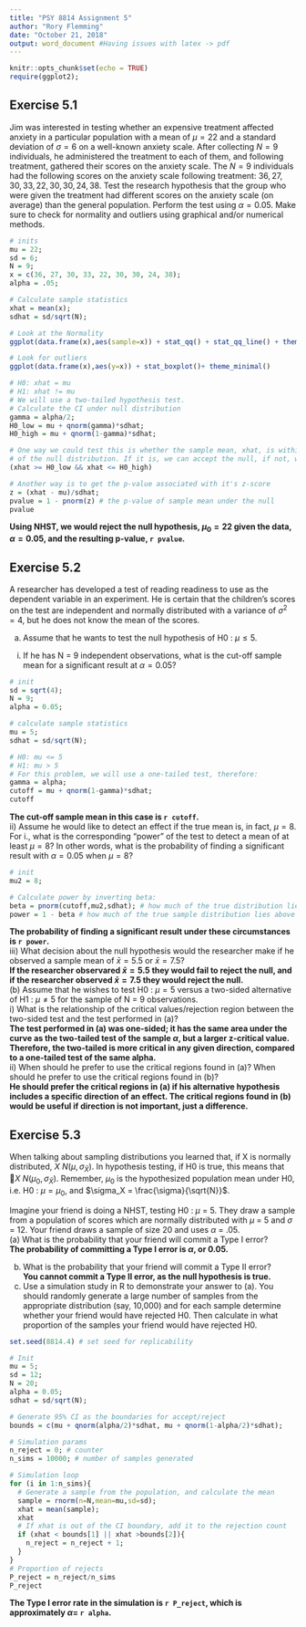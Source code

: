```yaml
---
title: "PSY 8814 Assignment 5"
author: "Rory Flemming"
date: "October 21, 2018"
output: word_document #Having issues with latex -> pdf
---
```


```r
knitr::opts_chunk$set(echo = TRUE)
require(ggplot2);
```
## Exercise 5.1  
Jim was interested in testing whether an expensive treatment affected anxiety in a particular population with a mean of $\mu = 22$ and a standard deviation of $\sigma = 6$ on a well-known anxiety scale. After collecting $N = 9$ individuals, he administered the treatment to each of them, and following treatment, gathered their scores on the anxiety scale. The $N = 9$ individuals had the following scores on the anxiety scale following
treatment: $36, 27, 30, 33, 22, 30, 30, 24, 38$. Test the research hypothesis that the group who were given the treatment had different scores on the anxiety scale (on average) than the general population. Perform the test using $\alpha = 0.05$. Make sure to check for normality and outliers using graphical and/or numerical methods.  

```r
# inits
mu = 22;
sd = 6;
N = 9;
x = c(36, 27, 30, 33, 22, 30, 30, 24, 38);
alpha = .05;

# Calculate sample statistics
xhat = mean(x);
sdhat = sd/sqrt(N);

# Look at the Normality
ggplot(data.frame(x),aes(sample=x)) + stat_qq() + stat_qq_line() + theme_minimal()

# Look for outliers
ggplot(data.frame(x),aes(y=x)) + stat_boxplot()+ theme_minimal()

# H0: xhat = mu
# H1: xhat != mu
# We will use a two-tailed hypothesis test.
# Calculate the CI under null distribution
gamma = alpha/2;
H0_low = mu + qnorm(gamma)*sdhat;
H0_high = mu + qnorm(1-gamma)*sdhat;

# One way we could test this is whether the sample mean, xhat, is within the 95% CI
# of the null distribution. If it is, we can accept the null, if not, we reject the null.
(xhat >= H0_low && xhat <= H0_high)

# Another way is to get the p-value associated with it's z-score
z = (xhat - mu)/sdhat;
pvalue = 1 - pnorm(z) # the p-value of sample mean under the null
pvalue
```

**Using NHST, we would reject the null hypothesis, $\mu_0 = 22$ given the data, $\alpha = 0.05$, and the resulting p-value, `r pvalue`.**  

## Exercise 5.2  
A researcher has developed a test of reading readiness to use as the dependent variable in an experiment. He is certain that the children's scores on the test are independent and normally distributed with a variance of $\sigma^2 = 4$, but he does not know the mean of the scores.  
  
(a) Assume that he wants to test the null hypothesis of H0 : $\mu \leq 5$.  
i) If he has N = 9 independent observations, what is the cut-off sample mean for a significant result at $\alpha = 0.05$?

```r
# init
sd = sqrt(4);
N = 9;
alpha = 0.05;

# calculate sample statistics
mu = 5;
sdhat = sd/sqrt(N);

# H0: mu <= 5
# H1: mu > 5
# For this problem, we will use a one-tailed test, therefore:
gamma = alpha;
cutoff = mu + qnorm(1-gamma)*sdhat;
cutoff
```

**The cut-off sample mean in this case is `r cutoff`.**  
ii) Assume he would like to detect an effect if the true mean is, in fact, $\mu = 8$. For i., what is the corresponding "power" of the test to detect a mean of at least $\mu = 8$? In other words, what is the probability of finding a significant result with $\alpha = 0.05$ when $\mu = 8$?  

```r
# init
mu2 = 8;

# Calculate power by inverting beta:
beta = pnorm(cutoff,mu2,sdhat); # how much of the true distribution lies below the cutoff
power = 1 - beta # how much of the true sample distribution lies above the cutoff
```
**The probability of finding a significant result under these circumstances is `r power`.**    
iii) What decision about the null hypothesis would the researcher make if he observed a sample mean of $\bar{x} = 5.5$ or $\bar{x} = 7.5$?  
**If the researcher observared $\bar{x} = 5.5$ they would fail to reject the null, and if the researcher observed $\bar{x} = 7.5$ they would reject the null.**  
(b) Assume that he wishes to test H0 : $\mu = 5$ versus a two-sided alternative of H1 : $\mu \neq 5$ for the sample of N = 9 observations.  
i) What is the relationship of the critical values/rejection region between the two-sided test and the test performed in (a)?  
**The test performed in (a) was one-sided; it has the same area under the curve as the two-tailed test of the sample $\alpha$, but a larger z-critical value. Therefore, the two-tailed is more critical in any given direction, compared to a one-tailed test of the same alpha.**  
ii) When should he prefer to use the critical regions found in (a)? When should he prefer to use the critical regions found in (b)?  
  **He should prefer the critical regions in (a) if his alternative hypothesis includes a specific direction of an effect. The critical regions found in (b) would be useful if direction is not important, just a difference.**  
  
## Exercise 5.3  
When talking about sampling distributions you learned that, if X is normally distributed, $X ~ N(\mu,\sigma_{\bar{X}})$. In hypothesis testing, if H0 is true, this means that $X ~ N(\mu_0,\sigma_{\bar{X}})$. Remember, $\mu_0$ is the hypothesized population mean under H0, i.e. H0 : $\mu = \mu_0$, and $\sigma_X = \frac{\sigma}{\sqrt{N}}$.  
  
Imagine your friend is doing a NHST, testing H0 : $\mu$ = 5. They draw a sample from a population of scores which are normally distributed with $\mu$ = 5 and $\sigma$ = 12. Your friend draws a sample of size 20 and uses $\alpha$ = .05.  
(a) What is the probability that your friend will commit a Type I error?  
**The probability of committing a Type I error is $\alpha$, or 0.05.**  

(b) What is the probability that your friend will commit a Type II error?  
**You cannot commit a Type II error, as the null hypothesis is true.**  
(c) Use a simulation study in R to demonstrate your answer to (a). You should randomly generate a large number of samples from the appropriate distribution (say, 10,000) and for each sample determine whether your friend would have rejected H0. Then calculate in what proportion of the samples your friend would have rejected H0.  
```r
set.seed(8814.4) # set seed for replicability

# Init
mu = 5;
sd = 12;
N = 20;
alpha = 0.05;
sdhat = sd/sqrt(N);

# Generate 95% CI as the boundaries for accept/reject
bounds = c(mu + qnorm(alpha/2)*sdhat, mu + qnorm(1-alpha/2)*sdhat);

# Simulation params
n_reject = 0; # counter
n_sims = 10000; # number of samples generated

# Simulation loop
for (i in 1:n_sims){
  # Generate a sample from the population, and calculate the mean
  sample = rnorm(n=N,mean=mu,sd=sd);
  xhat = mean(sample);
  xhat
  # If xhat is out of the CI boundary, add it to the rejection count
  if (xhat < bounds[1] || xhat >bounds[2]){
    n_reject = n_reject + 1;
  }
}
# Proportion of rejects
P_reject = n_reject/n_sims
P_reject
```
**The Type I error rate in the simulation is `r P_reject`, which is approximately $\alpha =$ `r alpha`.**